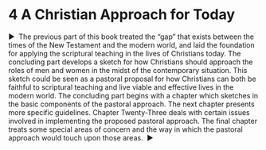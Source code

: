 # [4]{.HEADS---SUBHEADS_Part-Number} A Christian Approach for Today {-}

<a id="_idParaDest-95"></a><a id="_idTextAnchor1109"></a>
<p class="BODY-STYLES_Part-Opening"><span>▶&#160;&#160;</span><span class="Opening-Drop-Words"><span class="No-Ligatures">Th</span>e previous part of this book</span> treated the “gap” that exists between the times of the New Testament and the modern world, and laid the foundation for applying the scriptural teaching in the lives of Christians today. <span class="No-Ligatures">Th</span>e concluding part develops a sketch for how Christians should approach the roles of men and women in the midst of the contemporary situation. <span class="No-Ligatures">Th</span>is sketch could be seen as a pastoral proposal for how Christians can both be faithful to scriptural teaching and live viable and effective lives in the modern world. <span class="No-Ligatures">Th</span>e concluding part begins with a chapter which sketches in the basic components of the pastoral approach. <span class="No-Ligatures">Th</span>e next chapter presents more specific guidelines. Chapter Twenty-<span class="No-Ligatures">Th</span>ree deals with certain issues involved in implementing the proposed pastoral approach. <span class="No-Ligatures">Th</span>e final chapter treats some special areas of concern and the way in which the pastoral approach would touch upon those areas.&#160;&#160;▶</p>
